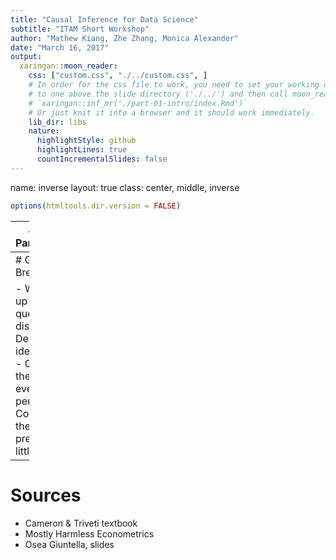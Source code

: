 ```yaml
---
title: "Causal Inference for Data Science"
subtitle: "ITAM Short Workshop"
author: "Mathew Kiang, Zhe Zhang, Monica Alexander"
date: "March 16, 2017"
output:
  xaringan::moon_reader:
    css: ["custom.css", "./../custom.css", ]
    # In order for the css file to work, you need to set your working directory
    # to one above the slide directory ('./../') and then call moon_reader via
    # `xaringan::inf_mr('./part-01-intro/index.Rmd')`
    # Or just knit it into a browser and it should work immediately.
    lib_dir: libs
    nature:
      highlightStyle: github
      highlightLines: true
      countIncrementalSlides: false
---
```

name: inverse
layout: true
class: center, middle, inverse

```r
options(htmltools.dir.version = FALSE)
```

---
# Class Participation

- Suggest types of companies that you would like to work for
- We will write them on the board and assign groups of 3 to discuss

---
# Group Break Out

- We'll come up with 2 questions to discuss
- Describe the ideal dataset
- Generate the data even perhaps?
- Come up to the class and present a little bit

---
# Sources

- Cameron & Triveti textbook
- Mostly Harmless Econometrics
- Osea Giuntella, slides